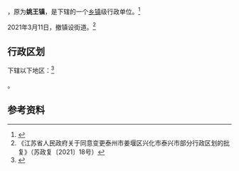 {{中国乡级行政区|32/12/83/114/000
| 总面积 =57.92平方千米
| 总人口 =8.4万人
| 政府驻地 = 泰姚南路1号
| 电话区号 = 523
}}

'''{{PAGENAMEBASE}}'''，原为'''姚王镇'''，是{{PRC admin/fullname|32/12/83/114/000|3}}下辖的一个[[乡镇|乡镇]]级行政单位。<ref>{{PRC admin/ref sgc|{{PRC admin/parent|32/12/83/114/000}}}}</ref>

2021年3月11日，撤镇设街道。<ref>《江苏省人民政府关于同意变更泰州市姜堰区兴化市泰兴市部分行政区划的批复》（苏政复〔2021〕18号）</ref>

== 行政区划 ==

{{PAGENAMEBASE}}下辖以下地区：<ref>{{PRC admin/ref sgc|32/12/83/114/000}}</ref>

{{PRC admin/children|32/12/83/114/000}}。

== 参考资料 ==

{{reflist}}

{{PRC admin/navcat|32/12/83/114/000}}